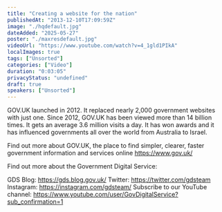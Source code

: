 ```yaml
---
title: "Creating a website for the nation"
publishedAt: "2013-12-10T17:09:59Z"
image: "./hqdefault.jpg"
dateAdded: "2025-05-27"
poster: "./maxresdefault.jpg"
videoUrl: "https://www.youtube.com/watch?v=4_1gld1PIkA"
localImages: true
tags: ["Unsorted"]
categories: ["Video"]
duration: "0:03:05"
privacyStatus: "undefined"
draft: true
speakers: ["Unsorted"]
---
```

GOV.UK launched in 2012. It replaced nearly 2,000 government websites with just one. Since 2012, GOV.UK has been viewed more than 14 billion times. It gets an average 3.6 million visits a day. It has won awards and it has influenced governments all over the world from Australia to Israel.

Find out more about GOV.UK, the place to find simpler, clearer, faster government information and services online https://www.gov.uk/

Find out more about the Government Digital Service:

GDS Blog: https://gds.blog.gov.uk/
Twitter: https://twitter.com/gdsteam 
Instagram: https://instagram.com/gdsteam/ 
Subscribe to our YouTube channel: 
https://www.youtube.com/user/GovDigitalService?sub_confirmation=1
